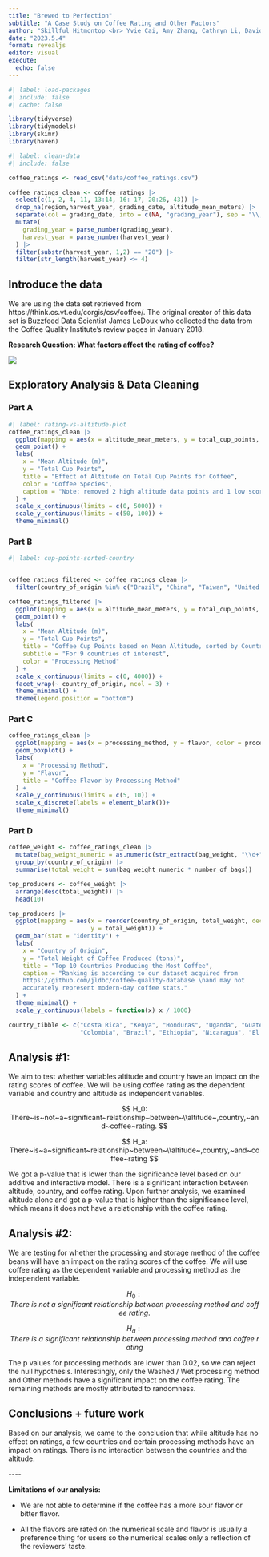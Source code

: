 ```yaml
---
title: "Brewed to Perfection" 
subtitle: "A Case Study on Coffee Rating and Other Factors"
author: "Skillful Hitmontop <br> Yvie Cai, Amy Zhang, Cathryn Li, David Yang, Serena Zhao"
date: "2023.5.4"
format: revealjs
editor: visual
execute:
  echo: false
---
```


```r
#| label: load-packages
#| include: false
#| cache: false

library(tidyverse)
library(tidymodels)
library(skimr)
library(haven)
```

```r
#| label: clean-data
#| include: false

coffee_ratings <- read_csv("data/coffee_ratings.csv")

coffee_ratings_clean <- coffee_ratings |>
  select(c(1, 2, 4, 11, 13:14, 16: 17, 20:26, 43)) |>
  drop_na(region,harvest_year, grading_date, altitude_mean_meters) |>
  separate(col = grading_date, into = c(NA, "grading_year"), sep = "\\,") |>
  mutate(
    grading_year = parse_number(grading_year),
    harvest_year = parse_number(harvest_year)
  ) |>
  filter(substr(harvest_year, 1,2) == "20") |>
  filter(str_length(harvest_year) <= 4)
```

## Introduce the data {.smaller}

We are using the data set retrieved from https://think.cs.vt.edu/corgis/csv/coffee/. The original creator of this data set is Buzzfeed Data Scientist James LeDoux who collected the data from the Coffee Quality Institute's review pages in January 2018.

**Research Question: What factors affect the rating of coffee?**

![](https://nationalcoffeeblog.files.wordpress.com/2016/09/coffee-wink.gif)

## Exploratory Analysis & Data Cleaning {.smaller}

::: panel-tabset
### Part A

```r
#| label: rating-vs-altitude-plot
coffee_ratings_clean |>
  ggplot(mapping = aes(x = altitude_mean_meters, y = total_cup_points, color = species)) +
  geom_point() +
  labs(
    x = "Mean Altitude (m)",
    y = "Total Cup Points",
    title = "Effect of Altitude on Total Cup Points for Coffee",
    color = "Coffee Species",
    caption = "Note: removed 2 high altitude data points and 1 low score point to view pattern of data"
  ) +
  scale_x_continuous(limits = c(0, 5000)) +
  scale_y_continuous(limits = c(50, 100)) +
  theme_minimal()
```

### Part B

```r
#| label: cup-points-sorted-country


coffee_ratings_filtered <- coffee_ratings_clean |>
  filter(country_of_origin %in% c("Brazil", "China", "Taiwan", "United States", "Mexico", "Kenya", "Ethiopia", "Costa Rica", "Thailand"))

coffee_ratings_filtered |>
  ggplot(mapping = aes(x = altitude_mean_meters, y = total_cup_points, color = processing_method)) +
  geom_point() +
  labs(
    x = "Mean Altitude (m)",
    y = "Total Cup Points",
    title = "Coffee Cup Points based on Mean Altitude, sorted by Country",
    subtitle = "For 9 countries of interest",
    color = "Processing Method"
  ) +
  scale_x_continuous(limits = c(0, 4000)) +
  facet_wrap(~ country_of_origin, ncol = 3) +
  theme_minimal() +
  theme(legend.position = "bottom")
```

### Part C

```r
coffee_ratings_clean |>
  ggplot(mapping = aes(x = processing_method, y = flavor, color = processing_method)) +
  geom_boxplot() +
  labs(
    x = "Processing Method", 
    y = "Flavor", 
    title = "Coffee Flavor by Processing Method"
  ) +
  scale_y_continuous(limits = c(5, 10)) +
  scale_x_discrete(labels = element_blank())+
  theme_minimal()
```

### Part D

```r

coffee_weight <- coffee_ratings_clean |>
  mutate(bag_weight_numeric = as.numeric(str_extract(bag_weight, "\\d+"))) |>
  group_by(country_of_origin) |>
  summarise(total_weight = sum(bag_weight_numeric * number_of_bags))

top_producers <- coffee_weight |>
  arrange(desc(total_weight)) |>
  head(10)

top_producers |>
  ggplot(mapping = aes(x = reorder(country_of_origin, total_weight, decreasing = TRUE), 
                       y = total_weight)) +
  geom_bar(stat = "identity") +
  labs(
    x = "Country of Origin",
    y = "Total Weight of Coffee Produced (tons)",
    title = "Top 10 Countries Producing the Most Coffee",
    caption = "Ranking is according to our dataset acquired from 
    https://github.com/jldbc/coffee-quality-database \nand may not 
    accurately represent modern-day coffee stats."
  ) +
  theme_minimal() +
  scale_y_continuous(labels = function(x) x / 1000)

country_tibble <- c("Costa Rica", "Kenya", "Honduras", "Uganda", "Guatemala", 
                    "Colombia", "Brazil", "Ethiopia", "Nicaragua", "El Salvador")
```
:::

## Analysis #1: {.smaller}

We aim to test whether variables altitude and country have an impact on the rating scores of coffee. We will be using coffee rating as the dependent variable and country and altitude as independent variables.

$$
H_0: There~is~not~a~significant~relationship~between~\\altitude~,country,~and~coffee~rating.
$$

$$
H_a: There~is~a~significant~relationship~between~\\altitude~,country,~and~coffee~rating
$$

We got a p-value that is lower than the significance level based on our additive and interactive model. There is a significant interaction between altitude, country, and coffee rating. Upon further analysis, we examined altitude alone and got a p-value that is higher than the significance level, which means it does not have a relationship with the coffee rating.

## Analysis #2: {.smaller}

We are testing for whether the processing and storage method of the coffee beans will have an impact on the rating scores of the coffee. We will use coffee rating as the dependent variable and processing method as the independent variable.

$$
H_0: There~is~not~a~significant~relationship~between~processing~method~and~coffee~rating.
$$

$$
H_a: There~is~a~significant~relationship~between~processing~method~and~coffee~rating
$$

The p values for processing methods are lower than 0.02, so we can reject the null hypothesis. Interestingly, only the Washed / Wet processing method and Other methods have a significant impact on the coffee rating. The remaining methods are mostly attributed to randomness.

## Conclusions + future work {.smaller}

Based on our analysis, we came to the conclusion that while altitude has no effect on ratings, a few countries and certain processing methods have an impact on ratings. There is no interaction between the countries and the altitude.

\-\-\--

**Limitations of our analysis:**

-   We are not able to determine if the coffee has a more sour flavor or bitter flavor.

-   All the flavors are rated on the numerical scale and flavor is usually a preference thing for users so the numerical scales only a reflection of the reviewers' taste.
